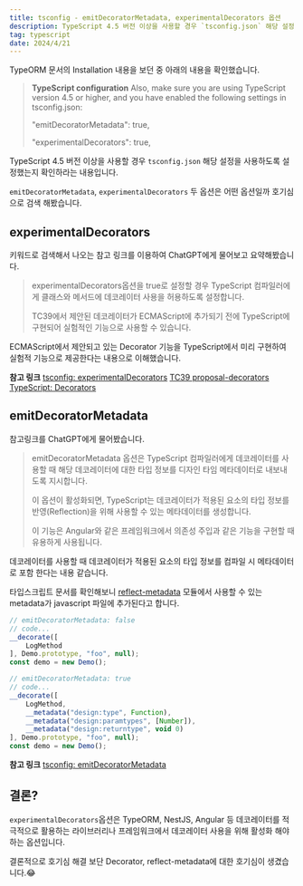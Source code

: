 ```yaml
---
title: tsconfig - emitDecoratorMetadata, experimentalDecorators 옵션
description: TypeScript 4.5 버전 이상을 사용할 경우 `tsconfig.json` 해당 설정을 사용하도록 설정했는지 확인하라는 내용을 확인할 수 있습니다. `emitDecoratorMetadata`, `experimentalDecorators` 두 옵션은 어떤 옵션일까
tag: typescript
date: 2024/4/21
---
```


TypeORM 문서의 Installation 내용을 보던 중 아래의 내용을 확인했습니다.

> **TypeScript configuration**
>Also, make sure you are using TypeScript version 4.5 or higher, and you have enabled the following settings in tsconfig.json:
>
>"emitDecoratorMetadata": true,
>
>"experimentalDecorators": true,

TypeScript 4.5 버전 이상을 사용할 경우 `tsconfig.json` 해당 설정을 사용하도록 설정했는지 확인하라는 내용입니다.

`emitDecoratorMetadata`, `experimentalDecorators` 두 옵션은 어떤 옵션일까 호기심으로 검색 해봤습니다.

## experimentalDecorators

키워드로 검색해서 나오는 참고 링크를 이용하여 ChatGPT에게 물어보고 요약해봤습니다.

>experimentalDecorators옵션을 true로 설정할 경우
>TypeScript 컴파일러에게 클래스와 메서드에 데코레이터 사용을 허용하도록 설정합니다.
>
>TC39에서 제안된 데코레이터가 ECMAScript에 추가되기 전에 TypeScript에 구현되어 실험적인 기능으로 사용할 수 있습니다.

ECMAScript에서 제안되고 있는 Decorator 기능을 TypeScript에서 미리 구현하여 실험적 기능으로 제공한다는 내용으로 이해했습니다.

**참고 링크**
[tsconfig: experimentalDecorators](https://www.typescriptlang.org/tsconfig#experimentalDecorators)
[TC39 proposal-decorators](https://github.com/tc39/proposal-decorators)
[TypeScript: Decorators](https://www.typescriptlang.org/ko/docs/handbook/decorators.html)

## emitDecoratorMetadata

참고링크를 ChatGPT에게 물어봤습니다.

>emitDecoratorMetadata 옵션은 TypeScript 컴파일러에게 데코레이터를 사용할 때 해당 데코레이터에 대한 타입 정보를 디자인 타임 메타데이터로 내보내도록 지시합니다.
>
>이 옵션이 활성화되면, TypeScript는 데코레이터가 적용된 요소의 타입 정보를 반영(Reflection)을 위해 사용할 수 있는 메타데이터를 생성합니다.
>
>이 기능은 Angular와 같은 프레임워크에서 의존성 주입과 같은 기능을 구현할 때 유용하게 사용됩니다.

데코레이터를 사용할 때 데코레이터가 적용된 요소의 타입 정보를 컴파일 시 메타데이터로 포함 한다는 내용 같습니다.

타입스크립트 문서를 확인해보니 [reflect-metadata](https://github.com/rbuckton/reflect-metadata) 모듈에서 사용할 수 있는 metadata가 javascript 파일에 추가된다고 합니다.

```js
// emitDecoratorMetadata: false
// code...
__decorate([
    LogMethod
], Demo.prototype, "foo", null);
const demo = new Demo();
```

```js
// emitDecoratorMetadata: true
// code...
__decorate([
    LogMethod,
    __metadata("design:type", Function),
    __metadata("design:paramtypes", [Number]),
    __metadata("design:returntype", void 0)
], Demo.prototype, "foo", null);
const demo = new Demo();
```

**참고 링크**
[tsconfig: emitDecoratorMetadata](https://www.typescriptlang.org/tsconfig#emitDecoratorMetadata)

## 결론?

`experimentalDecorators`옵션은 TypeORM, NestJS, Angular 등 데코레이터를 적극적으로 활용하는 라이브러리나 프레임워크에서 데코레이터 사용을 위해 활성화 해야하는 옵션입니다.

결론적으로 호기심 해결 보단 Decorator, reflect-metadata에 대한 호기심이 생겼습니다.😂

